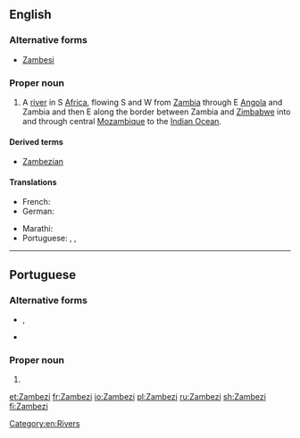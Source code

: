 ==English==
{{wikipedia}}

===Alternative forms===
* [[Zambesi]]

===Proper noun===
{{en-proper noun}}

# A [[river]] in S [[Africa]], flowing S and W from [[Zambia]] through E [[Angola]] and Zambia and then E along the border between Zambia and [[Zimbabwe]] into and through central [[Mozambique]] to the [[Indian Ocean]].

====Derived terms====
* [[Zambezian]]

====Translations====
{{trans-top|African river}}
* French: {{t+|fr|Zambèze|m}}
* German: {{t|de|Sambesi|m}}
{{trans-mid}}
* Marathi: {{t|mr|जाम्बेजी|f|tr=zāmbezī|sc=Deva}}
* Portuguese: {{t|pt|Zambezi|m}}, {{t|pt|Zambézi|m}}, {{t|pt|Zambeze|m}}
{{trans-bottom}}

[[Category:en:Rivers]]

----

==Portuguese==

===Alternative forms===
* {{l|pt|Zambézi}}, {{l|pt|Zambeze}}
* {{l|pt|Zambese}} {{qualifier|obsolete}}

===Proper noun===
{{pt-proper noun|m}}

# {{place|pt|river|in southern|continent/Africa|t1=Zambezi}}

[[et:Zambezi]]
[[fr:Zambezi]]
[[io:Zambezi]]
[[pl:Zambezi]]
[[ru:Zambezi]]
[[sh:Zambezi]]
[[fi:Zambezi]]